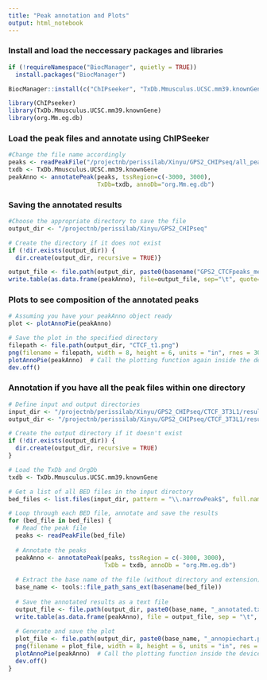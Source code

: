 ```yaml
---
title: "Peak annotation and Plots"
output: html_notebook
---
```


### Install and load the neccessary packages and libraries 
```r
if (!requireNamespace("BiocManager", quietly = TRUE))
  install.packages("BiocManager")

BiocManager::install(c("ChIPseeker", "TxDb.Mmusculus.UCSC.mm39.knownGene", "org.Mm.eg.db"))

library(ChIPseeker)
library(TxDb.Mmusculus.UCSC.mm39.knownGene)
library(org.Mm.eg.db)
```

### Load the peak files and annotate using ChIPSeeker
```r
#Change the file name accordingly
peaks <- readPeakFile("/projectnb/perissilab/Xinyu/GPS2_CHIPseq/all_peaks_merged.bed")
txdb <- TxDb.Mmusculus.UCSC.mm39.knownGene
peakAnno <- annotatePeak(peaks, tssRegion=c(-3000, 3000),
                         TxDb=txdb, annoDb="org.Mm.eg.db")
```

### Saving the annotated results
```r
#Choose the appropriate directory to save the file
output_dir <- "/projectnb/perissilab/Xinyu/GPS2_CHIPseq"

# Create the directory if it does not exist
if (!dir.exists(output_dir)) {
  dir.create(output_dir, recursive = TRUE)}

output_file <- file.path(output_dir, paste0(basename("GPS2_CTCFpeaks_merged"), "_annotated.txt"))
write.table(as.data.frame(peakAnno), file=output_file, sep="\t", quote=FALSE, row.names=FALSE)
```

### Plots to see composition of the annotated peaks
```r
# Assuming you have your peakAnno object ready
plot <- plotAnnoPie(peakAnno)

# Save the plot in the specified directory
filepath <- file.path(output_dir, "CTCF_t1.png")
png(filename = filepath, width = 8, height = 6, units = "in", rnes = 300)
plotAnnoPie(peakAnno)  # Call the plotting function again inside the device
dev.off()
```

### Annotation if you have all the peak files within one directory
```r
# Define input and output directories
input_dir <- "/projectnb/perissilab/Xinyu/GPS2_CHIPseq/CTCF_3T3L1/results/filtered"
output_dir <- "/projectnb/perissilab/Xinyu/GPS2_CHIPseq/CTCF_3T3L1/results/annotation"

# Create the output directory if it doesn't exist
if (!dir.exists(output_dir)) {
  dir.create(output_dir, recursive = TRUE)
}

# Load the TxDb and OrgDb
txdb <- TxDb.Mmusculus.UCSC.mm39.knownGene

# Get a list of all BED files in the input directory
bed_files <- list.files(input_dir, pattern = "\\.narrowPeak$", full.names = TRUE)

# Loop through each BED file, annotate and save the results
for (bed_file in bed_files) {
  # Read the peak file
  peaks <- readPeakFile(bed_file)
  
  # Annotate the peaks
  peakAnno <- annotatePeak(peaks, tssRegion = c(-3000, 3000),
                           TxDb = txdb, annoDb = "org.Mm.eg.db")
  
  # Extract the base name of the file (without directory and extension)
  base_name <- tools::file_path_sans_ext(basename(bed_file))
  
  # Save the annotated results as a text file
  output_file <- file.path(output_dir, paste0(base_name, "_annotated.txt"))
  write.table(as.data.frame(peakAnno), file = output_file, sep = "\t", quote = FALSE, row.names = FALSE)
  
  # Generate and save the plot
  plot_file <- file.path(output_dir, paste0(base_name, "_annopiechart.png"))
  png(filename = plot_file, width = 8, height = 6, units = "in", res = 300)
  plotAnnoPie(peakAnno)  # Call the plotting function inside the device
  dev.off()
}
```